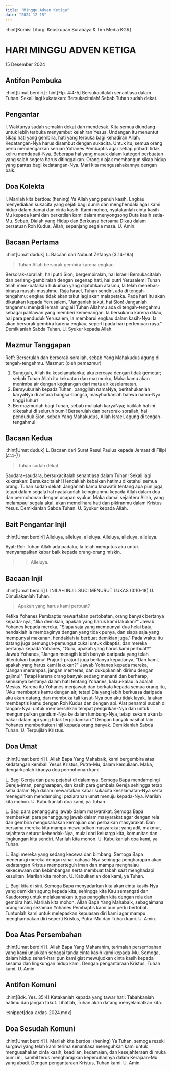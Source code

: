 ```yaml
---
title: "Minggu Adven Ketiga"
date: "2024-12-15"
---
```


::hint[Komisi Liturgi Keuskupan Surabaya & Tim Media KGR]
# HARI MINGGU ADVEN KETIGA
15 Desember 2024

## Antifon Pembuka
::hint[Umat berdiri]
::hint[Flp. 4:4-5]
Bersukacitalah senantiasa dalam Tuhan. Sekali lagi kukatakan: Bersukacitalah! Sebab Tuhan sudah dekat.

## Pengantar
I. Waktunya sudah semakin dekat dan mendesak. Kita semua diundang untuk lebih terbuka menyambut kelahiran Yesus. Undangan itu menuntut sikap hati yang gembira, hati yang terbuka bagi kehadiran Allah. Kedatangan-Nya harus disambut dengan sukacita. Untuk itu, semua orang perlu mendengarkan seruan Yohanes Pembaptis agar setiap pribadi tidak keliru mendapati-Nya. Beberapa hal yang masuk dalam kategori perbuatan yang salah segera harus ditinggalkan. Orang diajak membangun sikap hidup yang pantas bagi kedatangan-Nya. Mari kita mengusahakannya dengan baik.

## Doa Kolekta
I. Marilah kita berdoa: (hening)
Ya Allah yang penuh kasih, Engkau menyediakan sukacita yang sejati bagi dunia dan menghendaki agar kami hidup dalam damai dan cinta kasih. Kami mohon, nyatakanlah cinta kasih-Mu kepada kami dan berkatilah kami dalam menyongsong Duta kasih setia-Mu. Sebab, Dialah yang Hidup dan Berkuasa bersama Dikau dalam persatuan Roh Kudus, Allah, sepanjang segala masa.
U. Amin.

## Bacaan Pertama
::hint[Umat duduk]
L. Bacaan dari Nubuat Zefanya (3:14-18a)
> Tuhan Allah bersorak gembira karena engkau.

Bersorak-sorailah, hai putri Sion; bergembiralah, hai Israel! Bersukacitalah dan beriang-gembiralah dengan segenap hati, hai putri Yerusalem! Tuhan telah mem-batalkan hukuman yang dijatuhkan atasmu, la telah menebas-binasa musuh-musuhmu. Raja Israel, Tuhan sendiri, ada di tengah-tengahmu: engkau tidak akan takut lagi akan malapetaka. Pada hari itu akan dikatakan kepada Yerusalem, "Janganlah takut, hai Sion! Janganlah tanganmu menjadi lemah lunglai! Tuhan Allahmu ada di tengah-tengahmu sebagai pahlawan yang memberi kemenangan. la bersukaria karena dikau, hai para penduduk Yerusalem, la membarui engkau dalam kasih-Nya. Ia akan bersorak gembira karena engkau, seperti pada hari pertemuan raya."
Demikianlah Sabda Tuhan.
U. Syukur kepada Allah.

## Mazmur Tanggapan
Reff: Berserulah dan bersorak-sorailah, sebab Yang Mahakudus agung di tengah-tengahmu.
Mazmur: (oleh pemazmur)
1. Sungguh, Allah itu keselamatanku; aku percaya dengan tidak gemetar; sebab Tuhan Allah itu kekuatan dan mazmurku, Maka kamu akan menimba air dengan kegirangan dari mata air keselamatan.
2. Bersyukurlah kepada Tuhan, panggilah namaNya, beritahukanlah karyaNya di antara bangsa-bangsa, masyhurkanlah bahwa nama-Nya tinggi luhur!
3. Bermazmurlah bagi Tuhan, sebab mulialah karyaNya; baiklah hal ini diketahui di seluruh bumi! Berserulah dan bersorak-sorailah, hai penduduk Sion, sebab Yang Mahakudus, Allah Israel, agung di tengah-tengahmu!

## Bacaan Kedua
::hint[Umat duduk]
L. Bacaan dari Surat Rasul Paulus kepada Jemaat di Filipi (4:4-7)
> Tuhan sudah dekat.

Saudara-saudara, bersukacitalah senantiasa dalam Tuhan! Sekali lagi kukatakan: Bersukacitalah! Hendaklah kebaikan hatimu diketahui semua orang. Tuhan sudah dekat! Janganlah kamu khawatir tentang apa pun juga, tetapi dalam segala hal nyatakanlah keinginanmu kepada Allah dalam doa dan permohonan dengan ucapan syukur. Maka damai sejahtera Allah, yang melampaui segala akal, akan memelihara hati dan pikiranmu dalam Kristus Yesus.
Demikianlah Sabda Tuhan.
U. Syukur kepada Allah.

## Bait Pengantar Injil
::hint[Umat berdiri]
Alleluya, alleluya, alleluya. Alleluya, alleluya, alleluya.

Ayat: Roh Tuhan Allah ada padaku; la telah mengutus aku untuk menyampaikan kabar baik kepada orang-orang miskin. 

>> Alleluya.

## Bacaan Injil
::hint[Umat berdiri]
I. INILAH INJIL SUCI MENURUT LUKAS (3:10-18)
U. Dimuliakanlah Tuhan.
> Apakah yang harus kami perbuat?

Ketika Yohanes Pembaptis mewartakan pertobatan, orang banyak bertanya kepada-nya, "Jika demikian, apakah yang harus kami lakukan?" Jawab Yohanes kepada mereka, "Siapa saja yang mempunyai dua helai baju, hendaklah ia membaginya dengan yang tidak punya, dan siapa saja yang mempunyai makanan, hendaklah ia berbuat demikian juga." Pada waktu itu datang juga pemungut-pemungut cukai untuk dibaptis, dan mereka bertanya kepada Yohanes, "Guru, apakah yang harus kami perbuat?" Jawab Yohanes, "Jangan menagih lebih banyak daripada yang telah ditentukan bagimu! Prajurit-prajurit juga bertanya kepadanya, "Dan kami, apakah yang harus kami lakukan?" Jawab Yohanes kepada mereka, "Jangan merampas, jangan memeras, dan cukupkanlah dirimu dengan gajimu!" Tetapi karena orang banyak sedang menanti dan berharap, semuanya bertanya dalam hati tentang Yohanes, kalau-kalau ia adalah Mesias. Karena itu Yohanes menjawab dan berkata kepada semua orang itu, "Aku membaptis kamu dengan air, tetapi Dia yang lebih berkuasa daripada aku akan datang, dan membuka tali kasut-Nya pun aku tidak layak. la akan membaptis kamu dengan Roh Kudus dan dengan api. Alat penampi sudah di tangan-Nya: untuk membersihkan tempat pengirikan-Nya dan untuk mengumpulkan gandum-Nya ke dalam lumbung-Nya, tetapi sekam akan la bakar dalam api yang tidak terpadamkan." Dengan banyak nasihat lain Yohanes memberitakan Injil kepada orang banyak.
Demikianlah Sabda Tuhan.
U. Terpujilah Kristus.

## Doa Umat
::hint[Umat berdiri]
I. Allah Bapa Yang Mahabaik, kami bergembira atas kedatangan kembali Yesus Kristus, Putra-Mu, dalam kemuliaan. Maka, dengarkanlah kiranya doa permohonan kami.

L. Bagi Gereja dan para pejabat di dalamnya. Semoga Bapa mendampingi Gereja-iman, pengharapan, dan kasih para gembala Gereja sehingga tetap setia dalam Nya dalam mewartakan kabar sukacita keselamatan-Nya serta meneguhkan mendampingi peziarahan umat menuju kepada-Nya. Marilah kita mohon.
U. Kabulkanlah doa kami, ya Tuhan.

L. Bagi para penanggung jawab dalam masyarakat. Semoga Bapa memberkati para penanggung jawab dalam masyarakat agar dengan rela dan gembira mengusahakan kemajuan dan perbaikan masyarakat. Dan bersama mereka kita mampu mewujudkan masyarakat yang adil, makmur, sejahtera seturut kehendak-Nya, mulai dari keluarga kita, komunitas dan lingkungan kita sendiri. Marilah kita mohon.
U. Kabulkanlah doa kami, ya Tuhan.

L. Bagi mereka yang sedang kecewa dan bimbang. Semoga Bapa menerangi mereka dengan sinar cahaya-Nya sehingga pengharapan akan kedatangan Kristus memperteguh iman dan mampu menghalau kekecewaan dan kebimbangan serta membuat tabah saat menghadapi kesulitan. Marilah kita mohon.
U. Kabulkanlah doa kami, ya Tuhan.

L. Bagi kita di sini. Semoga Bapa menyadarkan kita akan cinta kasih-Nya yang demikian agung kepada kita, sehingga kita Kau semangati dan Kaudorong untuk melaksanakan tugas panggilan kita dengan rela dan gembira hati. Marilah kita mohon.
Allah Bapa Yang Mahabaik, sebagaimana orang-orang sezaman Yohanes Pembaptis kami pun perlu bertobat. Tuntunlah kami untuk melepaskan kepuasan diri kami agar mampu menghampakan diri seperti Kristus, Putra-Mu dan Tuhan kami.
U. Amin.

## Doa Atas Persembahan
::hint[Umat berdiri]
I. Allah Bapa Yang Maharahim, terimalah persembahan yang kami unjukkan sebagai tanda cinta kasih kami kepada-Mu. Semoga, dalam hidup sehari-hari pun kami giat mewujudkan cinta kasih kepada sesama dan lingkungan hidup kami. Dengan pengantaraan Kristus, Tuhan kami.
U. Amin.

## Antifon Komuni
::hint[Bdk. Yes. 35:4]
Katakanlah kepada yang tawar hati: Tabahkanlah hatimu dan jangan takut. Lihatlah, Tuhan akan datang menyelamatkan kita.

::snippet[doa-ardas-2024.mdx]

## Doa Sesudah Komuni
::hint[Umat berdiri]
I. Marilah kita berdoa: (hening)
Ya Tuhan, semoga rezeki surgawi yang telah kami terima senantiasa meneguhkan kami untuk mengusahakan cinta kasih, keadilan, kedamaian, dan kesejahteraan di muka bumi ini, sambil terus mengharapkan kepenuhannya dalam Kerajaan-Mu yang abadi. Dengan pengantaraan Kristus, Tuhan kami.
U. Amin.